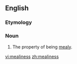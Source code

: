 ==English==

===Etymology===
{{suffix|en|mealy|ness}}

===Noun===
{{en-noun|-|es}}

# The property of being [[mealy]].

[[vi:mealiness]]
[[zh:mealiness]]
